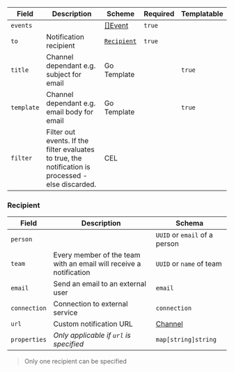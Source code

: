 | Field      | Description                                                                                         | Scheme                                                | Required | Templatable |
| ---------- | --------------------------------------------------------------------------------------------------- | ----------------------------------------------------- | -------- | ----------- |
| `events`   |                                                                                                     | [[]Event](./events)                                   | `true`   |             |
| `to`       | Notification recipient                                                                              | [`Recipient`](#recipient)                             | `true`   |             |
| `title`    | Channel dependant e.g. subject for email                                                            | <CommonLink to="gotemplate">Go Template </CommonLink> |          | `true`      |
| `template` | Channel dependant e.g. email body for email                                                         | <CommonLink to="gotemplate">Go Template </CommonLink> |          | `true`      |
| `filter`   | Filter out events. If the filter evaluates to true, the notification is processed - else discarded. | <CommonLink to="cel">CEL</CommonLink>                 |          |             |

### Recipient

| Field        | Description                                                        | Schema                        |
| ------------ | ------------------------------------------------------------------ | ----------------------------- |
| `person`     |                                                                    | `UUID` or `email` of a person |
| `team`       | Every member of the team with an email will receive a notification | `UUID` or `name` of team      |
| `email`      | Send an email to an external user                                  | `email`                       |
| `connection` | Connection to external service                                     | `connection`                  |
| `url`        | Custom notification URL                                            | [Channel](./channels)         |
| `properties` | _Only applicable if `url` is specified_                            | `map[string]string`           |

> Only one recipient can be specified
